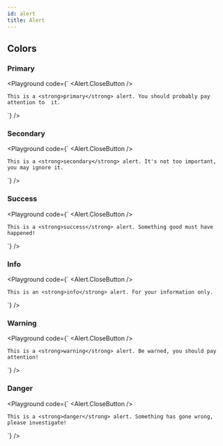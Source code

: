 ```yaml
---
id: alert
title: Alert
---
```



## Colors

### Primary

<Playground code={`
  <Alert theme="primary">
    <Alert.CloseButton />
    
    This is a <strong>primary</strong> alert. You should probably pay attention to  it.
  </Alert>
`} />

### Secondary

<Playground code={`
  <Alert theme="secondary">
    <Alert.CloseButton />
    
    This is a <strong>secondary</strong> alert. It's not too important, you may ignore it.
  </Alert>
`} />

### Success

<Playground code={`
  <Alert theme="success">
    <Alert.CloseButton />
    
    This is a <strong>success</strong> alert. Something good must have happened!
  </Alert>
`} />

### Info

<Playground code={`
  <Alert theme="info">
    <Alert.CloseButton />
    
    This is an <strong>info</strong> alert. For your information only.
  </Alert>
`} />

### Warning

<Playground code={`
  <Alert theme="warning">
    <Alert.CloseButton />
    
    This is a <strong>warning</strong> alert. Be warned, you should pay attention!
  </Alert>
`} />

### Danger

<Playground code={`
  <Alert theme="danger">
    <Alert.CloseButton />
    
    This is a <strong>danger</strong> alert. Something has gone wrong, please investigate!
  </Alert>
`} />